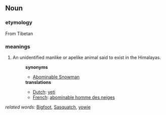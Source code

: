==Noun==
===etymology===
From Tibetan
===meanings===
#An unidentified manlike or apelike animal said to exist in the Himalayas.
#:'''synonyms'''
#:*[[Abominable Snowman]]
#:'''translations'''
#:*[[Dutch]]: [[yeti]]
#:*[[French]]: [[abominable homme des neiges]]
''related words:'' [[Bigfoot]], [[Sasquatch]], [[yowie]]